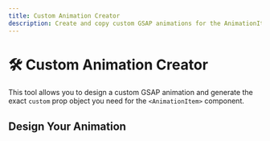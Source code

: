 ```yaml
---
title: Custom Animation Creator
description: Create and copy custom GSAP animations for the AnimationItem component.
---
```



# 🛠️ Custom Animation Creator

This tool allows you to design a custom GSAP animation and generate the exact `custom` prop object you need for the `<AnimationItem>` component.

## Design Your Animation

<CustomAnimationCreator />

